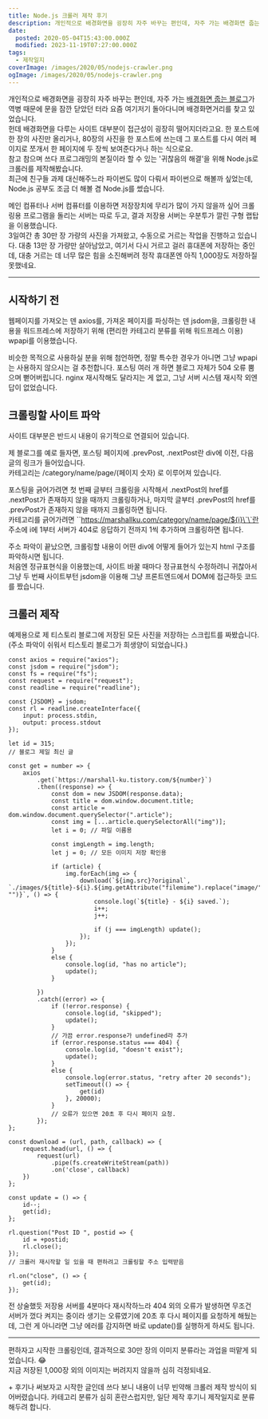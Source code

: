 ```yaml
---
title: Node.js 크롤러 제작 후기
description: 개인적으로 배경화면을 굉장히 자주 바꾸는 편인데, 자주 가는 배경화면 줍는 블로그가 역병 때문에 문을 잠깐 닫았던 터라 요즘 여기저기 돌아다니며 배경화면거리를 찾고 있었습니다.헌데 배경화면을 다루는 사이트 대부분이 접근성이 굉장히 떨어지더라고요. 한 포스트에 한 장의 사진만 올리거나, 80장의 사진을 한 포스트에 쓰는데 그 포스트를 다시 여러 페이지로 쪼개서 한 페이지에 두 장씩 보여준다거나 하는 식으로요.참고 참으며
date:
  posted: 2020-05-04T15:43:00.000Z
  modified: 2023-11-19T07:27:00.000Z
tags:
  - 제작일지
coverImage: /images/2020/05/nodejs-crawler.png
ogImage: /images/2020/05/nodejs-crawler.png
---
```


개인적으로 배경화면을 굉장히 자주 바꾸는 편인데, 자주 가는 [배경화면 줍는 블로그](https://kissme2145.tistory.com/)가 역병 때문에 문을 잠깐 닫았던 터라 요즘 여기저기 돌아다니며 배경화면거리를 찾고 있었습니다.  
헌데 배경화면을 다루는 사이트 대부분이 접근성이 굉장히 떨어지더라고요. 한 포스트에 한 장의 사진만 올리거나, 80장의 사진을 한 포스트에 쓰는데 그 포스트를 다시 여러 페이지로 쪼개서 한 페이지에 두 장씩 보여준다거나 하는 식으로요.  
참고 참으며 쓰다 프로그래밍의 본질이라 할 수 있는 '귀찮음의 해결'을 위해 Node.js로 크롤러를 제작해봤습니다.  
최근에 친구들 과제 대신해주느라 파이썬도 많이 다뤄서 파이썬으로 해볼까 싶었는데, Node.js 공부도 조금 더 해볼 겸 Node.js를 썼습니다.

메인 컴퓨터나 서버 컴퓨터를 이용하면 저장장치에 무리가 많이 가지 않을까 싶어 크롤링용 프로그램을 돌리는 서버는 따로 두고, 결과 저장용 서버는 우분투가 깔린 구형 랩탑을 이용했습니다.  
3일여간 총 30만 장 가량의 사진을 가져왔고, 수동으로 거르는 작업을 진행하고 있습니다. 대충 13만 장 가량만 살아남았고, 여기서 다시 거르고 걸러 휴대폰에 저장하는 중인데, 대충 거르는 데 너무 많은 힘을 소진해버려 정작 휴대폰엔 아직 1,000장도 저장하질 못했네요.

---

## 시작하기 전

웹페이지를 가져오는 덴 axios를, 가져온 페이지를 파싱하는 덴 jsdom을, 크롤링한 내용을 워드프레스에 저장하기 위해 (편리한 카테고리 분류를 위해 워드프레스 이용) wpapi를 이용했습니다.

비슷한 목적으로 사용하실 분을 위해 첨언하면, 정말 특수한 경우가 아니면 그냥 wpapi는 사용하지 않으시는 걸 추천합니다. 포스팅 여러 개 하면 블로그 자체가 504 오류 뿜으며 뻗어버립니다. nginx 재시작해도 달라지는 게 없고, 그냥 서버 시스템 재시작 외엔 답이 없었습니다.

## 크롤링할 사이트 파악

사이트 대부분은 반드시 내용이 유기적으로 연결되어 있습니다.

제 블로그를 예로 들자면, 포스팅 페이지에 .prevPost, .nextPost란 div에 이전, 다음 글의 링크가 들어있습니다.  
카테고리는 /category/name/page/(페이지 숫자) 로 이루어져 있습니다.

포스팅을 긁어가려면 첫 번째 글부터 크롤링을 시작해서 .nextPost의 href를 .nextPost가 존재하지 않을 때까지 크롤링하거나, 마지막 글부터 .prevPost의 href를 .prevPost가 존재하지 않을 때까지 크롤링하면 됩니다.  
카테고리를 긁어가려면 \`\`https://marshallku.com/category/name/page/${i}\`\`란 주소에 i에 1부터 서버가 404로 응답하기 전까지 1씩 추가하며 크롤링하면 됩니다.

주소 파악이 끝났으면, 크롤링할 내용이 어떤 div에 어떻게 들어가 있는지 html 구조를 파악하시면 됩니다.  
처음엔 정규표현식을 이용했는데, 사이트 바꿀 때마다 정규표현식 수정하려니 귀찮아서 그냥 두 번째 사이트부턴 jsdom을 이용해 그냥 프론트엔드에서 DOM에 접근하듯 코드를 짰습니다.

## 크롤러 제작

예제용으로 제 티스토리 블로그에 저장된 모든 사진을 저장하는 스크립트를 짜봤습니다. (주소 파악이 쉬워서 티스토리 블로그가 희생양이 되었습니다.)

```
const axios = require("axios");
const jsdom = require("jsdom");
const fs = require("fs");
const request = require("request");
const readline = require("readline");

const {JSDOM} = jsdom;
const rl = readline.createInterface({
    input: process.stdin,
    output: process.stdout
});

let id = 315;
// 블로그 제일 최신 글

const get = number => {
    axios
        .get(`https://marshall-ku.tistory.com/${number}`)
        .then((response) => {
            const dom = new JSDOM(response.data);
            const title = dom.window.document.title;
            const article = dom.window.document.querySelector(".article");
            const img = [...article.querySelectorAll("img")];
            let i = 0; // 파일 이름용

            const imgLength = img.length;
            let j = 0; // 모든 이미지 저장 확인용

            if (article) {
                img.forEach(img => {
                    download(`${img.src}?original`, `./images/${title}-${i}.${img.getAttribute("filemime").replace("image/", "")}`, () => {
                        console.log(`${title} - ${i} saved.`);
                        i++;
                        j++;

                        if (j === imgLength) update();
                    });
                });
            }
            else {
                console.log(id, "has no article");
                update();
            }

        })
        .catch((error) => {
            if (!error.response) {
                console.log(id, "skipped");
                update();
            }
            // 가끔 error.response가 undefined라 추가 
            if (error.response.status === 404) {
                console.log(id, "doesn't exist");
                update();
            }
            else {
                console.log(error.status, "retry after 20 seconds");
                setTimeout(() => {
                    get(id)
                }, 20000);
            }
            // 오류가 있으면 20초 후 다시 페이지 요청.
        });
};

const download = (url, path, callback) => {
    request.head(url, () => {
        request(url)
            .pipe(fs.createWriteStream(path))
            .on('close', callback)
    })
};

const update = () => {
    id--;
    get(id);
};

rl.question("Post ID ", postid => {
    id = +postid;
    rl.close();
});
// 크롤러 재시작할 일 있을 때 편하려고 크롤링할 주소 입력받음

rl.on("close", () => {
    get(id);
});

```

전 상술했듯 저장용 서버를 4분마다 재시작하느라 404 외의 오류가 발생하면 무조건 서버가 껐다 켜지는 중이라 생기는 오류였기에 20초 후 다시 페이지를 요청하게 해뒀는데, 그런 게 아니라면 그냥 에러를 감지하면 바로 update()를 실행하게 하셔도 됩니다.

---

편하자고 시작한 크롤링인데, 결과적으로 30만 장의 이미지 분류라는 과업을 떠맡게 되었습니다. 😂  
지금 저장된 1,000장 외의 이미지는 버려지지 않을까 심히 걱정되네요.

\+ 후기나 써보자고 시작한 글인데 쓰다 보니 내용이 너무 빈약해 크롤러 제작 방식이 되어버렸습니다. 카테고리 분류가 심히 혼란스럽지만, 일단 제작 후기니 제작일지로 분류해두려 합니다.